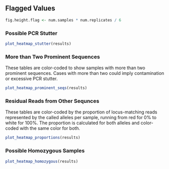 ## Flagged Values

```r
fig.height.flag <- num.samples * num.replicates / 6
```

### Possible PCR Stutter

```r
plot_heatmap_stutter(results)
```

### More than Two Prominent Sequences

These tables are color-coded to show samples with more than two prominent 
sequences. Cases with more than two could imply contamination or excessive
PCR stutter.

```r
plot_heatmap_prominent_seqs(results)
```

### Residual Reads from Other Sequnces

These tables are color-coded by the proportion of locus-matching reads 
represented by the called alleles per sample, running from red for 0% to white 
for 100%.  The proportion is calculated for both alleles and color-coded with
the same color for both.

```r
plot_heatmap_proportions(results)
```

### Possible Homozygous Samples

```r
plot_heatmap_homozygous(results)
```
